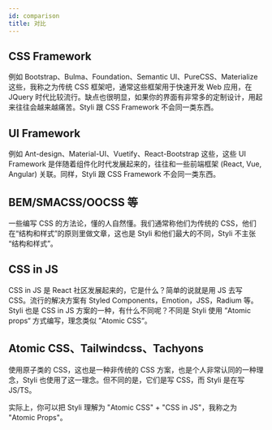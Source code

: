 ```yaml
---
id: comparison
title: 对比
---
```


## CSS Framework

例如 Bootstrap、Bulma、Foundation、Semantic UI、PureCSS、Materialize 这些，我称之为传统 CSS 框架吧，通常这些框架用于快速开发 Web 应用，在 JQuery 时代比较流行。缺点也很明显，如果你的界面有非常多的定制设计，用起来往往会越来越痛苦。Styli 跟 CSS Framework 不会同一类东西。

## UI Framework

例如 Ant-design、Material-UI、Vuetify、React-Bootstrap 这些，这些 UI Framework 是伴随着组件化时代发展起来的，往往和一些前端框架 (React, Vue, Angular) 关联。同样，Styli 跟 CSS Framework 不会同一类东西。

## BEM/SMACSS/OOCSS 等

一些编写 CSS 的方法论，懂的人自然懂。我们通常称他们为传统的 CSS，他们在“结构和样式”的原则里做文章，这也是 Styli 和他们最大的不同，Styli 不主张 “结构和样式”。

## CSS in JS

CSS in JS 是 React 社区发展起来的，它是什么？简单的说就是用 JS 去写 CSS。流行的解决方案有 Styled Components，Emotion，JSS，Radium 等。Styli 也是 CSS in JS 方案的一种，有什么不同呢？不同是 Styli 使用 ”Atomic props“ 方式编写，理念类似 ”Atomic CSS“。

## Atomic CSS、Tailwindcss、Tachyons

使用原子类的 CSS，这也是一种非传统的 CSS 方案，也是个人非常认同的一种理念，Styli 也使用了这一理念。但不同的是，它们是写 CSS，而 Styli 是在写 JS/TS。

实际上，你可以把 Styli 理解为 "Atomic CSS" + "CSS in JS"，我称之为 "Atomic Props"。

